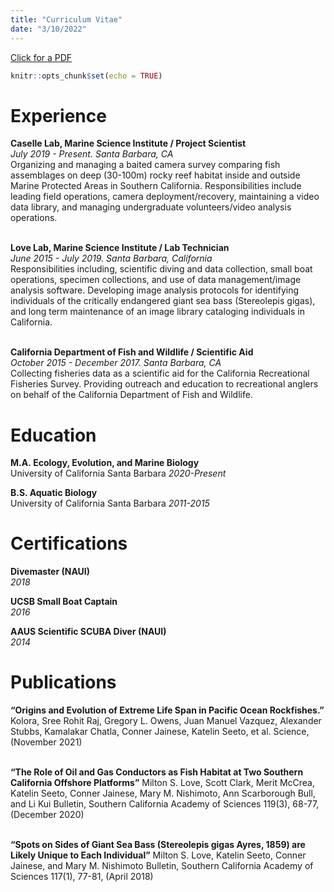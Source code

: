 ```yaml
---
title: "Curriculum Vitae"
date: "3/10/2022"
---
```


<a href = 'CJ_CV.pdf' target = '_blank'>Click for a PDF</a>

```r
knitr::opts_chunk$set(echo = TRUE)
```
# Experience

**Caselle Lab, Marine Science Institute / Project Scientist**   
*July 2019 - Present. Santa Barbara, CA*  
Organizing and managing a baited camera survey comparing fish assemblages on deep (30-100m) rocky reef habitat inside and outside Marine Protected Areas in Southern California. Responsibilities include leading field operations, camera deployment/recovery, maintaining a video data library, and managing undergraduate volunteers/video analysis operations.

\
**Love Lab, Marine Science Institute / Lab Technician**  
*June 2015 - July 2019. Santa Barbara, California*  
Responsibilities including, scientific diving and data collection, small boat operations, specimen collections, and use of data management/image analysis software. Developing image analysis protocols for identifying individuals of the critically endangered giant sea bass (Stereolepis gigas), and long term maintenance of an image library cataloging individuals in California.

\
**California Department of Fish and Wildlife / Scientific Aid**   
*October 2015 - December 2017. Santa Barbara, CA*   
Collecting fisheries data as a scientific aid for the California Recreational Fisheries Survey. Providing outreach and education to recreational anglers on behalf of the California Department of Fish and Wildlife.

# Education

**M.A. Ecology, Evolution, and Marine Biology**   
University of California Santa Barbara
*2020-Present* 

**B.S. Aquatic Biology**  
University of California Santa Barbara
*2011-2015*


# Certifications

**Divemaster (NAUI)**  
  *2018*

**UCSB Small Boat Captain**  
  *2016*
  
**AAUS Scientific SCUBA Diver (NAUI)**  
  *2014*
\

# Publications

**“Origins and Evolution of Extreme Life Span in Pacific Ocean Rockfishes.”**
Kolora, Sree Rohit Raj, Gregory L. Owens, Juan Manuel Vazquez, Alexander
Stubbs, Kamalakar Chatla, Conner Jainese, Katelin Seeto, et al. Science,
(November 2021)

\
**“The Role of Oil and Gas Conductors as Fish Habitat at Two Southern California Offshore Platforms”** Milton S. Love, Scott Clark, Merit McCrea, Katelin Seeto, Conner Jainese, Mary M. Nishimoto, Ann Scarborough Bull, and Li Kui Bulletin, Southern California Academy of Sciences 119(3), 68-77, (December 2020)

\
**"Spots on Sides of Giant Sea Bass (Stereolepis gigas Ayres, 1859) are Likely Unique to Each Individual"** Milton S. Love, Katelin Seeto, Conner Jainese, and Mary M. Nishimoto Bulletin, Southern California Academy of Sciences 117(1), 77-81, (April 2018)

